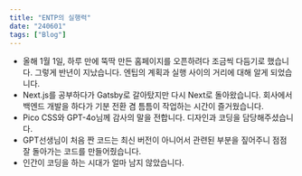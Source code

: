 ```yaml
---
title: "ENTP의 실행력"
date: "240601"
tags: ["Blog"]
---
```


- 올해 1월 1일, 하루 만에 뚝딱 만든 홈페이지를 오픈하려다 조금씩 다듬기로 했습니다. 그렇게 반년이 지났습니다. 엔팁의 계획과 실행 사이의 거리에 대해 알게 되었습니다.
- Next.js를 공부하다가 Gatsby로 갈아탔지만 다시 Next로 돌아왔습니다. 회사에서 백엔드 개발을 하다가 기분 전환 겸 틈틈이 작업하는 시간이 즐거웠습니다.
- Pico CSS와 GPT-4o님께 감사의 말을 전합니다. 디자인과 코딩을 담당해주셨습니다.
- GPT선생님이 처음 짠 코드는 최신 버전이 아니어서 관련된 부분을 짚어주니 점점 잘 돌아가는 코드를 만들어줬습니다.
- 인간이 코딩을 하는 시대가 얼마 남지 않았습니다.
